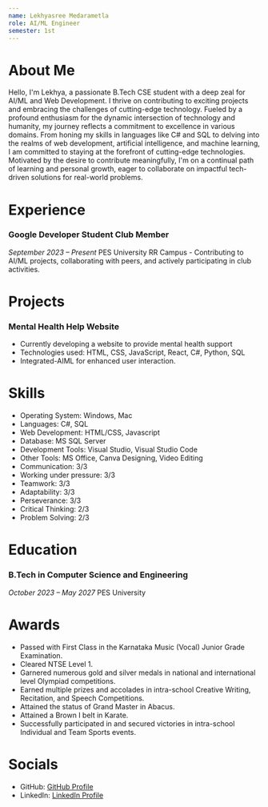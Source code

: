 ```yaml
---
name: Lekhyasree Medarametla
role: AI/ML Engineer
semester: 1st 
---
```


# About Me

Hello, I'm Lekhya, a passionate B.Tech CSE student with a deep zeal for AI/ML and Web Development. I thrive on contributing to exciting projects and embracing the challenges of cutting-edge technology. Fueled by a profound enthusiasm for the dynamic intersection of technology and humanity, my journey reflects a commitment to excellence in various domains. From honing my skills in languages like C# and SQL to delving into the realms of web development, artificial intelligence, and machine learning, I am committed to staying at the forefront of cutting-edge technologies. Motivated by the desire to contribute meaningfully, I'm on a continual path of learning and personal growth, eager to collaborate on impactful tech-driven solutions for real-world problems.

# Experience

### **Google Developer Student Club Member**
_September 2023 – Present_
PES University RR Campus - Contributing to AI/ML projects, collaborating with peers, and actively participating in club activities.

# Projects

### **Mental Health Help Website**
- Currently developing a website to provide mental health support
- Technologies used: HTML, CSS, JavaScript, React, C#, Python, SQL
- Integrated-AIML for enhanced user interaction.

# Skills

- Operating System: Windows, Mac
- Languages: C#, SQL
- Web Development: HTML/CSS, Javascript
- Database: MS SQL Server
- Development Tools: Visual Studio, Visual Studio Code
- Other Tools: MS Office, Canva Designing, Video Editing
- Communication: 3/3
- Working under pressure: 3/3
- Teamwork: 3/3
- Adaptability: 3/3
- Perseverance: 3/3
- Critical Thinking: 2/3
- Problem Solving: 2/3

# Education

### B.Tech in Computer Science and Engineering
_October 2023 – May 2027_
PES University 

# Awards

- Passed with First Class in the Karnataka Music (Vocal) Junior Grade Examination.
- Cleared NTSE Level 1.
- Garnered numerous gold and silver medals in national and international level Olympiad competitions.
- Earned multiple prizes and accolades in intra-school Creative Writing, Recitation, and Speech Competitions.
- Attained the status of Grand Master in Abacus.
- Attained a Brown I belt in Karate.
- Successfully participated in and secured victories in intra-school Individual and Team Sports events.

# Socials

- GitHub: [GitHub Profile](https://github.com/Lekhya25)
- LinkedIn: [LinkedIn Profile](https://www.linkedin.com/in/Lekhyasree/)


